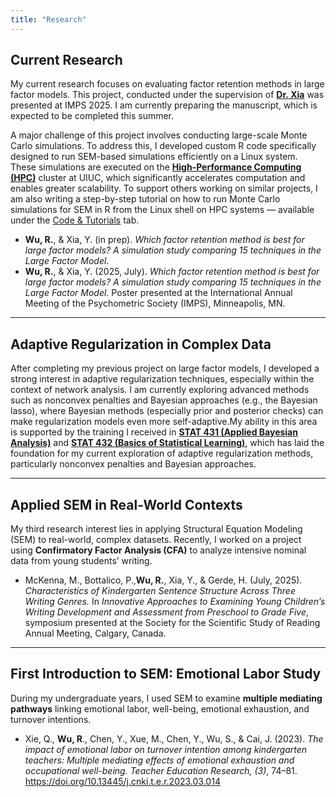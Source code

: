 ```yaml
---
title: "Research"
---
```




## Current Research

My current research focuses on evaluating factor retention methods in large factor models. This project, conducted under the supervision of [**Dr. Xia**](https://education.illinois.edu/profile/yan-xia) was presented at IMPS 2025. I am currently preparing the manuscript, which is expected to be completed this summer.

A major challenge of this project involves conducting large-scale Monte Carlo simulations. To address this, I developed custom R code specifically designed to run SEM-based simulations efficiently on a Linux system. These simulations are executed on the [**High-Performance Computing (HPC)**](https://docs.ncsa.illinois.edu/systems/icc/en/latest/index.html) cluster at UIUC, which significantly accelerates computation and enables greater scalability. To support others working on similar projects, I am also writing a step-by-step tutorial on how to run Monte Carlo simulations for SEM in R from the Linux shell on HPC systems — available under the [Code & Tutorials](experience.qmd) tab.



- **Wu, R.**, & Xia, Y. (in prep). *Which factor retention method is best for large factor models? A simulation study comparing 15 techniques in the Large Factor Model.*
- **Wu, R.**, & Xia, Y. (2025, July). *Which factor retention method is best for large factor models? A simulation study comparing 15 techniques in the Large Factor Model.* Poster presented at the International Annual Meeting of the Psychometric Society (IMPS), Minneapolis, MN.

---

## Adaptive Regularization in Complex Data

After completing my previous project on large factor models, I developed a strong interest in adaptive regularization techniques, especially within the context of network analysis. I am currently exploring advanced methods such as nonconvex penalties and Bayesian approaches (e.g., the Bayesian lasso), where Bayesian methods (especially prior and posterior checks) can make regularization models even more self-adaptive.My ability in this area is supported by the training I received in **[STAT 431 (Applied Bayesian Analysis)](https://courses.illinois.edu/schedule/2025/fall/STAT/431)** and **[STAT 432 (Basics of Statistical Learning)](https://courses.illinois.edu/schedule/2025/fall/STAT/432)**, which has laid the foundation for my current exploration of adaptive regularization methods, particularly nonconvex penalties and Bayesian approaches.

---


## Applied SEM in Real-World Contexts

My third research interest lies in applying Structural Equation Modeling (SEM) to real-world, complex datasets. Recently, I worked on a project using **Confirmatory Factor Analysis (CFA)** to analyze intensive nominal data from young students’ writing.


- McKenna, M., Bottalico, P.,**Wu, R.**, Xia, Y., & Gerde, H. (July, 2025). *Characteristics of Kindergarten Sentence Structure Across Three Writing Genres.* In *Innovative Approaches to Examining Young Children’s Writing Development and Assessment from Preschool to Grade Five*, symposium presented at the Society for the Scientific Study of Reading Annual Meeting, Calgary, Canada.

---

## First Introduction to SEM: Emotional Labor Study

During my undergraduate years, I used SEM to examine **multiple mediating pathways** linking emotional labor, well-being, emotional exhaustion, and turnover intentions.



- Xie, Q., **Wu, R**., Chen, Y., Xue, M., Chen, Y., Wu, S., & Cai, J. (2023). *The impact of emotional labor on turnover intention among kindergarten teachers: Multiple mediating effects of emotional exhaustion and occupational well-being.* *Teacher Education Research, (3)*, 74–81. [https://doi.org/10.13445/j.cnki.t.e.r.2023.03.014](https://doi.org/10.13445/j.cnki.t.e.r.2023.03.014)


